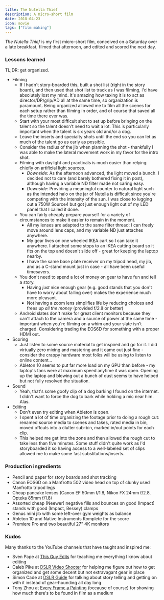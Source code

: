 ```yaml
---
title: The Nutella Thief
description: A micro-short film
date: 2018-04-23
icon: movie
tags: ["film making"]
---
```


_The Nutella Thief_ is my first micro-short film, conceived on a Saturday over a late breakfast, filmed that afternoon, and edited and scored the next day.


<Vimeo videoId="266134889" />

### Lessons learned

TL;DR: get organized.

- Filming
  - If I hadn't story-boarded this, built a shot list (right in the story board), and then used that shot list to track as I was filming, I'd have absolutely lost my mind. It's amazing how taxing it is to act as director/DP/grip/AD all at the same time, so organization is paramount. Being organized allowed me to film all the scenes for each setup rather than filming in order, and of course that saved all the time there ever was.
  - Start with your most difficult shot to set up before bringing on the talent so the talent doesn't need to wait a lot. This is particularly important when the talent is six years old and/or a dog.
  - Leave the inserts and specialty shots until the end so you can let as much of the talent go as early as possible.
  - Consider the radius of the jib when planning the shot - thankfully I was able to make the lateral movement work in my favor for the intro shot.
  - Filming with daylight and practicals is much easier than relying chiefly on artificial light sources.
    - _Downside_: As the afternoon advanced, the light moved a bunch. I decided not to care (and barely bothered fixing it in post), although having a variable ND filter made not caring easy.
    - _Downside_: Providing a meaningful counter to natural light such as the intended halo on the jar of Nutella is difficult since you're competing with the intensity of the sun. I was close to lugging out a 750W Source4 but got just enough light out of my LED panel that I called it done.
  - You can fairly cheaply prepare yourself for a variety of circumstances to make it easier to remain in the moment.
    - All my lenses are adapted to the same filter thread: I can freely move around lens caps, and my variable ND just attaches anywhere.
    - My gear lives on one wheeled IKEA cart so I can take it anywhere. I attached some stops to an IKEA cutting board so it fits on the top and doesn't slide off - great for keeping the laptop nearby.
    - I have the same base plate receiver on my tripod head, my jib, and as a C-stand mount just in case - all have been useful timesavers.
  - You don't need to spend a lot of money on gear to have fun and tell a story.
    - Having _just_ nice enough gear (e.g. good stands that you don't have to worry about falling over) makes the experience much more pleasant.
    - Not having a zoom lens simplifies life by reducing choices and frees up _all the money_ (provided f/2.8 or better)
  - Android slates don't make for great client monitors because they can't attach to the camera and a source of power at the same time - important when you're filming on a whim and your slate isn't charged. Considering trading the EOS6D for something with a proper HDMI out.
- Scoring
  - Just listen to some source material to get inspired and go for it. I did virtually zero mixing and mastering and it came out just fine - consider the crappy hardware most folks will be using to listen to online content...
  - Ableton 10 seems to put far more load on my GPU than before - my laptop's fans were at maximum speed anytime it was open. Opening up the laptop and blowing out a bunch of dust seems to have helped but not fully resolved the situation.
- Sound
  - Yeah, that's some goofy clip of a dog barking I found on the internet. I didn't want to force the dog to bark while holding a mic near him. Alas.
- Editing
  - Don't even try editing when Ableton is open.
  - I spent a lot of time organizing the footage prior to doing a rough cut: renamed source media to scenes and takes, rated media in bin, moved offcuts into a clutter sub-bin, marked in/out points for each clip.
  - This helped me get into the zone and then allowed the rough cut to take less than five minutes. Some stuff didn't quite work as I'd storyboarded it so having access to a well-labeled set of clips allowed me to make some fast substitutions/inserts.

### Production ingredients

- Pencil and paper for story boards and shot tracking
- Canon EOS6D on a Manfrotto 502 video head on top of clunky used Manfrotto tripod legs
- Cheap pancake lenses (Canon EF 50mm f/1.8, Nikon FX 24mm f/2.8, Opteka 85mm f/1.8)
- Assorted cheap (Neewer) negative fills and bounces on good (Impact) stands with good (Impact, Bessey) clamps
- Genus mini jib with some left-over gym weights as balance
- Ableton 10 and Native Instruments Komplete for the score
- Premiere Pro and two beautiful 27" 4K monitors

### Kudos

Many thanks to the YouTube channels that have taught and inspired me:

- Sven Pape at [This Guy Edits](https://www.youtube.com/channel/UCcPuBEAwuF6XWXkcXJXJwsg) for teaching me everything I know about editing
- Caleb Pike at [DSLR Video Shooter](https://www.youtube.com/channel/UCMmA0XxraDP7ZVbv4eY3Omg) for helping me figure out how to get organized and get some decent but not extravagant gear in place
- Simon Cade at [DSLR Guide](https://www.youtube.com/channel/UCzQ1L-wzA_1qmLf49ey9iTQ) for talking about story telling and getting on with it instead of gear-hounding all day long
- Tony Zhou at [Every Frame a Painting](https://www.youtube.com/channel/UCjFqcJQXGZ6T6sxyFB-5i6A) (because of course) for showing how much there's to be found in film as a medium
